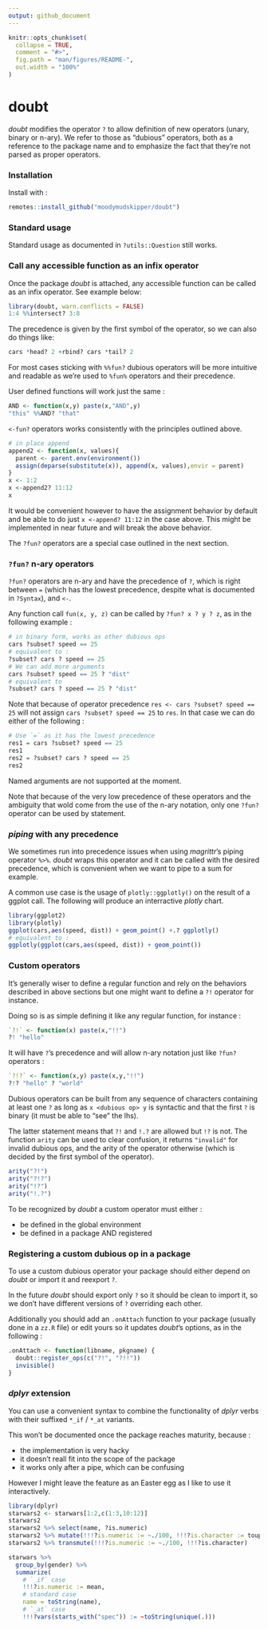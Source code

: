 ```yaml
---
output: github_document
---
```


<!-- README.md is generated from README.Rmd. Please edit that file -->

```r
knitr::opts_chunk$set(
  collapse = TRUE,
  comment = "#>",
  fig.path = "man/figures/README-",
  out.width = "100%"
)
```

# doubt

*doubt* modifies the operator `?` to allow definition of new operators (unary, 
binary or n-ary). We refer to those as "dubious" operators, both as a reference to the 
package name and to emphasize the fact that they're not parsed as proper operators.

### Installation

Install with :

``` r
remotes::install_github("moodymudskipper/doubt")
```

### Standard usage

Standard usage as documented in `?utils::Question` still works.

### Call any accessible function as an infix operator

Once the package *doubt* is attached, any accessible function can be called as an
infix operator. See example below:

```r
library(doubt, warn.conflicts = FALSE)
1:4 %%intersect? 3:8
```

The precedence is given by the first symbol of the operator, so we can also
do things like:

```r
cars *head? 2 +rbind? cars *tail? 2
```

For most cases sticking with `%%fun?` dubious operators will be more intuitive
and readable as we're used to `%fun%` operators and their precedence.

User defined functions will work just the same :

```r
AND <- function(x,y) paste(x,"AND",y)
"this" %%AND? "that" 
```

`<-fun?` operators works consistently with the principles outlined above.

```r
# in place append
append2 <- function(x, values){
  parent <- parent.env(environment())
  assign(deparse(substitute(x)), append(x, values),envir = parent)
}
x <- 1:2
x <-append2? 11:12 
x
```

It would be convenient however to have the assignment behavior by default 
and be able to do just `x <-append? 11:12` in the case above. This might be 
implemented in near future and will break the above behavior. 

The `?fun?` operators are a special case outlined in the next section.

### `?fun?` n-ary operators

`?fun?` operators are n-ary and have the precedence of `?`, which is right between
`=` (which has the lowest precedence, despite what is documented in `?Syntax`),
and `<-`. 

Any function call `fun(x, y, z)` can be called by `?fun? x ? y ? z`, as in
the following example :

```r
# in binary form, works as other dubious ops
cars ?subset? speed == 25
# equivalent to : 
?subset? cars ? speed == 25
# We can add more arguments
cars ?subset? speed == 25 ? "dist"
# equivalent to
?subset? cars ? speed == 25 ? "dist"
```

Note that because of operator precedence `res <- cars ?subset? speed == 25` will
not assign `cars ?subset? speed == 25` to `res`. In that case we can do either
of the following :

```r
# Use `=` as it has the lowest precedence
res1 = cars ?subset? speed == 25
res1
res2 = ?subset? cars ? speed == 25
res2
```

Named arguments are not supported at the moment.

Note that because of the very low precedence of these operators and the ambiguity
that wold come from the use of the n-ary notation, only one `?fun?` operator can be
used by statement.

### *piping* with any precedence

We sometimes run into precedence issues when using *magrittr*'s piping operator 
`%>%`. *doubt* wraps this operator and it can be called with the desired precedence,
which is convenient when we want to pipe to a sum for example.

A common use case is the usage of `plotly::ggplotly()` on the result of a
ggplot call. The following will produce an interractive *plotly* chart.

```r
library(ggplot2)
library(plotly)
ggplot(cars,aes(speed, dist)) + geom_point() +.? ggplotly()
# equivalent to :
ggplotly(ggplot(cars,aes(speed, dist)) + geom_point())
```


### Custom operators

It's generally wiser to define a regular function and rely on the behaviors
described in above sections but one might want to define a `?!` operator
for instance.

Doing so is as simple defining it like any regular function, for instance :

```r
`?!` <- function(x) paste(x,"!!")
?! "hello"
```

It will have `?`'s precedence and will allow n-ary notation just like `?fun?`
operators :

```r
`?!?` <- function(x,y) paste(x,y,"!!")
?!? "hello" ? "world"
```

Dubious operators can be built from any sequence of characters containing at least one `?` as long as `x <dubious op> y` is syntactic and that the first `?` is binary (it
must be able to "see" the lhs).

The latter statement means that `?!` and `!.?` are allowed but `!?` is not. The
function `arity` can be used to clear confusion, it returns `"invalid"` for
invalid dubious ops, and the arity of the operator otherwise (which is decided
by the first symbol of the operator).

```r
arity("?!")
arity("?!?")
arity("!?")
arity("!.?")
```

To be recognized by *doubt* a custom operator must either :

* be defined in the global environment
* be defined in a package AND registered

### Registering a custom dubious op in a package

To use a custom dubious operator your package should either depend on *doubt* or import it and reexport `?`.

In the future *doubt* should export only `?` so it should be clean to import it,
so we don't have different versions of `?` overriding each other.

Additionally you should add an `.onAttach` function to your package (usually
done in a `zz.R` file) or edit yours so it updates
*doubt*'s options, as in the following : 

```r
.onAttach <- function(libname, pkgname) {
  doubt::register_ops(c("?!", "?!!"))
  invisible()
}
```

### *dplyr* extension

You can use a convenient syntax to combine the functionality of *dplyr*
verbs with their suffixed `*_if` / `*_at` variants. 

This won't be documented once the package reaches maturity, because : 

* the implementation is very hacky
* it doesn't reall fit into the scope of the package
* it works only after a pipe, which can be confusing

However I might leave the feature as an Easter egg as I like to use it interactively.

```r
library(dplyr)
starwars2 <- starwars[1:2,c(1:3,10:12)]
starwars2
starwars2 %>% select(name, ?is.numeric)
starwars2 %>% mutate(!!!?is.numeric := ~./100, !!!?is.character := toupper)
starwars2 %>% transmute(!!!?is.numeric := ~./100, !!!?is.character)

starwars %>% 
  group_by(gender) %>% 
  summarize(
    # `_if` case
    !!!?is.numeric := mean, 
    # standard case
    name = toString(name),
    # `_at` case
    !!!?vars(starts_with("spec")) := ~toString(unique(.)))
```




<!-- # binary syntax to define special assignment functions -->

<!-- The binary syntax of dubious operators is well suited to design special assignment functions or to write to files or to connections, in the examples below: -->

<!-- * The first function modifies the lhs in place by applying the function in the rhs. -->

<!-- * The second function writes a csv. -->

<!-- ```{r, eval = FALSE} -->
<!-- `<-apply?` <- function(x, fun) { -->
<!--   assign(deparse(substitute(x)), fun(x), envir = parent.frame()) -->
<!--   invisible() -->
<!-- } -->

<!-- x <- "abc" -->
<!-- x <-apply? toupper -->
<!-- x -->
<!-- #> [1] "ABC" -->

<!-- `<-csv?` <- function(file, data) { -->
<!--   write.csv(data, file) -->
<!--   invisible() -->
<!-- } -->
<!-- path <- tempfile(fileext = ".csv")  -->
<!-- path <-csv? head(cars, 3) -->
<!-- read.csv(path) -->
<!-- #>   X speed dist -->
<!-- #> 1 1     4    2 -->
<!-- #> 2 2     4   10 -->
<!-- #> 3 3     7    4 -->
<!-- ``` -->

<!-- ### Unary syntax to execute code in another context -->

<!-- The unary syntax is well suited to define functions that will execute the rhs -->
<!-- in another context, either another environment or even another language. -->

<!-- We propose an example with the *Julia* language, using the package *JuliaCall*. -->

<!-- This should probably live in another package when *doubt* gets more mature, but -->
<!-- for now it serves to showcase the potential of *doubt*. -->

<!-- we defined an operator `?julia>` which allows us to run code in a *Julia* session, -->
<!-- `?julia>` doesn't return any object to R (though it print the output of the -->
<!-- *Julia* console) but its sister function `?!julia>` does. -->

<!-- ```{r} -->
<!-- JuliaCall::julia_setup("C:/Users/afabri/AppData/Local/Julia-1.2.0/bin") -->
<!-- ?julia> "a = 5" -->
<!-- ?!julia> "a * 2" -->
<!-- ``` -->

<!-- Julia's syntax is not so different from R's so most Julia code is syntactic in -->
<!-- R. We offer the possibility to skip the quotes in this case. This way we leverage -->
<!-- syntax highlighting and feel much more as if we're coding in *Julia* directly. -->

<!-- ```{r} -->
<!-- ?julia> 'ceil(3.2)' -->
<!-- ?julia> ceil(3.2) -->
<!-- ``` -->

<!-- For some issues of syntax compatibility some workaround were implemented, -->
<!-- for examples *Julia* assignments, if not quoted, should be done using `:=`. -->

<!-- ```{r} -->
<!-- ?julia> 'x = 42' -->
<!-- ?julia> x := 42 -->
<!-- ``` -->

<!-- Going to the next line should be done by typing `++`, and not `;`. -->

<!-- ```{r, eval = FALSE} -->
<!-- ?julia> "z = begin -->
<!--   x = 1 -->
<!--   y = 2 -->
<!--   x + y -->
<!--   end" -->
<!-- #> 3 -->

<!-- ?julia> z := begin ++ -->
<!--   x := 1 ++ -->
<!--   y := 2 ++ -->
<!--   x + y ++ -->
<!--   end -->
<!-- #> 3 -->
<!-- ``` -->

<!-- And terms separated by spaces in *Julia* can be separated by *?* in R to -->
<!-- keep the expression syntactic. -->

<!-- ```{r, eval = FALSE} -->
<!-- ?julia> 'if 1 < 2 "hello" end' -->
<!-- #> "hello" -->
<!-- ?julia> `if` ? 1 < 2 ? "hello" ? end -->
<!-- #> "hello" -->
<!-- ``` -->
